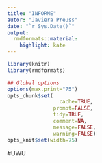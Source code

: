 ```yaml
---
title: "INFORME"
autor: "Javiera Preuss"
date: "`r Sys.Date()`"
output:
  rmdformats::material:
    highlight: kate
---
```



```r
library(knitr)
library(rmdformats)

## Global options
options(max.print="75")
opts_chunk$set(
	             cache=TRUE,
               prompt=FALSE,
               tidy=TRUE,
               comment=NA,
               message=FALSE,
               warning=FALSE)
opts_knit$set(width=75)
```

#UWU 





